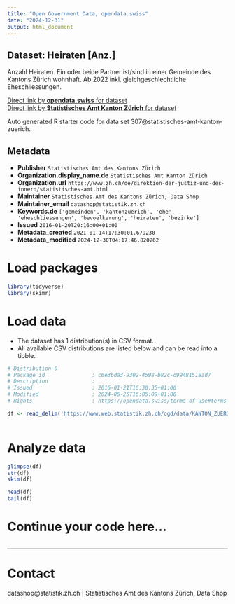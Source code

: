 ```yaml
---
title: "Open Government Data, opendata.swiss"
date: "2024-12-31"
output: html_document
---
```


## Dataset: Heiraten [Anz.]

Anzahl Heiraten. Ein oder beide Partner ist/sind in einer Gemeinde des Kantons Zürich wohnhaft. Ab 2022 inkl. gleichgeschlechtliche Eheschliessungen.

[Direct link by **opendata.swiss** for dataset](https://opendata.swiss/de/dataset/heiraten-anz)<br>
[Direct link by **Statistisches Amt Kanton Zürich** for dataset](https://www.zh.ch/de/politik-staat/gemeinden/gemeindeportraet.html)

Auto generated R starter code for data set 307@statistisches-amt-kanton-zuerich.

## Metadata

- **Publisher** `Statistisches Amt des Kantons Zürich`
- **Organization.display_name.de** `Statistisches Amt Kanton Zürich`
- **Organization.url** `https://www.zh.ch/de/direktion-der-justiz-und-des-innern/statistisches-amt.html`
- **Maintainer** `Statistisches Amt des Kantons Zürich, Data Shop`
- **Maintainer_email** `datashop@statistik.zh.ch`
- **Keywords.de** `['gemeinden', 'kantonzuerich', 'ehe', 'eheschliessungen', 'bevoelkerung', 'heiraten', 'bezirke']`
- **Issued** `2016-01-20T20:16:00+01:00`
- **Metadata_created** `2021-01-14T17:30:01.679230`
- **Metadata_modified** `2024-12-30T04:17:46.820262`


# Load packages

```r

library(tidyverse)
library(skimr)

```

# Load data

-   The dataset has 1 distribution(s) in CSV format.
-   All available CSV distributions are listed below and can be read into a tibble.

```r

# Distribution 0
# Package_id               : c6e3bda3-9302-4598-b82c-d99481518ad7
# Description              : 
# Issued                   : 2016-01-21T16:30:35+01:00
# Modified                 : 2024-06-25T16:05:09+01:00
# Rights                   : https://opendata.swiss/terms-of-use#terms_by

df <- read_delim('https://www.web.statistik.zh.ch/ogd/data/KANTON_ZUERICH_445.csv')



```

# Analyze data

```r

glimpse(df)
str(df)
skim(df)

head(df)
tail(df)

```

# Continue your code here...

```r

```

------------------------------------------------------------------------

# Contact

datashop@statistik.zh.ch | Statistisches Amt des Kantons Zürich, Data Shop
